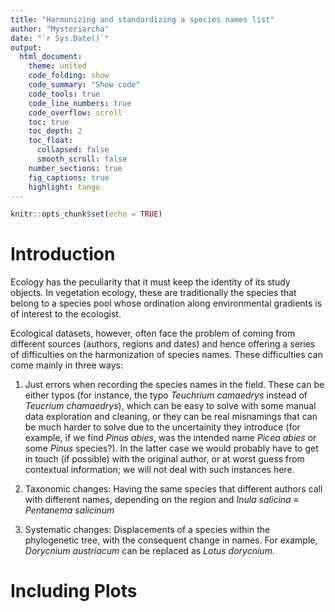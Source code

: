 ```yaml
---
title: "Harmonizing and standardizing a species names list"
author: "Mysteriarcha"
date: "`r Sys.Date()`"
output: 
  html_document:
    theme: united
    code_folding: show
    code_summary: "Show code"
    code_tools: true
    code_line_numbers: true
    code_overflow: scroll
    toc: true
    toc_depth: 2
    toc_float:
      collapsed: false
      smooth_scroll: false
    number_sections: true
    fig_captions: true
    highlight: tango
---
```


```r
knitr::opts_chunk$set(echo = TRUE)
```

# Introduction

Ecology has the peculiarity that it must keep the identity of its study objects.
In vegetation ecology, these are traditionally the species that belong to a species 
pool whose ordination along environmental gradients is of interest to the ecologist.

Ecological datasets, however, often face the problem of coming from different sources
(authors, regions and dates) and hence offering a series of difficulties on the 
harmonization of species names. These difficulties can come mainly in three ways:

1. Just errors when recording the species names in the field. These can be either
typos (for instance, the typo _Teuchrium camaedrys_ instead of _Teucrium chamaedrys_),
which can be easy to solve with some manual data exploration and cleaning, or they
can be real misnamings that can be much harder to solve due to the uncertainity 
they introduce (for example, if we find _Pinus abies_, was the intended name _Picea abies_
or some _Pinus_ species?). In the latter case we would probably have to get in touch
(if possible) with the original author, or at worst guess from contextual information;
we will not deal with such instances here.

2. Taxonomic changes: Having the same species that different authors call
with different names, depending on the region and _Inula salicina_ $\equiv$ _Pentanema salicinum_

3. Systematic changes: Displacements of a species within the phylogenetic tree,
with the consequent change in names. For example, _Dorycnium austriacum_ can be
replaced as _Lotus dorycnium_.



# Including Plots
